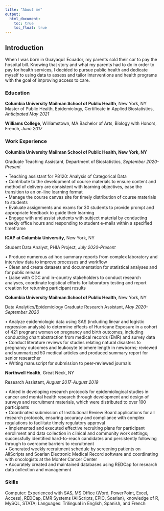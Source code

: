 ```yaml
---
title: "About me"
output: 
  html_document:
    toc: true
    toc_float: true
---
```


## Introduction

When I was born in Guayaquil Ecuador, my parents sold their car to pay the hospital bill. Knowing that story and what my parents had to do in order to pay for health services, I decided to pursue public health and dedicate myself to using data to assess and tailor interventions and health programs with the goal of improving access to care.

### Education

**Columbia University Mailman School of Public Health**, New York, NY
Master of Public Health, Epidemiology, Certificate in Applied Biostatistics, *Anticipated May 2021*

**Williams College**, Williamstown, MA
Bachelor of Arts, Biology with Honors, French, *June 2017*

### Work Experience

**Columbia University Mailman School of Public Health, New York, NY**

Graduate Teaching Assistant, Department of Biostatistics, *September 2020-Present*

•	Teaching assistant for P8120: Analysis of Categorical Data  
•	Contribute to the development of course materials to ensure content and method of delivery are consistent with learning objectives,   ease the transition to an on-line learning format  
•	Manage the course canvas site for timely distribution of course materials to students  
•	Evaluate assignments and exams for 30 students to provide prompt and appropriate feedback to guide their learning  
•	Engage with and assist students with subject material by conducting weekly office hours and responding to student e-mails within a specified timeframe   

**ICAP at Columbia University**, New York, NY

Student Data Analyst, PHIA Project, *July 2020-Present*

•	Produce numerous ad hoc summary reports from complex laboratory and interview data to improve processes and workflow  
•	Clean and create datasets and documentation for statistical analyses and for public release  
•	Liaise with CDC and in-country stakeholders to conduct research analyses, coordinate logistical efforts for laboratory testing and    report creation for returning participant results

**Columbia University Mailman School of Public Health**, New York, NY

Data Analytics/Epidemiology Graduate Research Assistant, *May 2020-September 2020*

•	Analyze epidemiologic data using SAS (including linear and logistic regression analysis) to determine effects of Hurricane Exposure in a cohort of 421 pregnant women on pregnancy and birth outcomes, including conducting chart abstraction from medical records (EMR) and survey data  
•	Conduct literature reviews for studies relating natural disasters to pregnancy outcomes and leukocyte telomere length in newborns; reviewed and summarized 50 medical articles and produced summary report for senior researcher  
•	Writing manuscript for submission to peer-reviewed journals

**Northwell Health**, Great Neck, NY

Research Assistant, *August 2017-August 2019* 

•	Aided in developing research protocols for epidemiological studies in cancer and mental health research through development and       design of surveys and recruitment materials, which were distributed to over 100 participants  
•	Coordinated submission of Institutional Review Board applications for all research protocols, ensuring accuracy and compliance with   complex regulations to facilitate timely regulatory approval  
•	Implemented and executed effective recruiting plans for participant enrollment and data collection in clinical and community work     settings; successfully identified hard-to-reach candidates and persistently following through to overcome barriers to recruitment  
•	Generated weekly recruitment schedule by screening patients on AllScripts and Soarian Electronic Medical Record software and          coordinating with oncologists at the Monter Cancer Center  
•	Accurately created and maintained databases using REDCap for research data collection and management  

### Skills

Computer: Experienced with SAS, MS Office (Word, PowerPoint, Excel, Access), REDCap, EMR Systems (AllScripts, EPIC, Soarian), knowledge of R, MySQL, STATA; Languages: Trilingual in English, Spanish, and French

